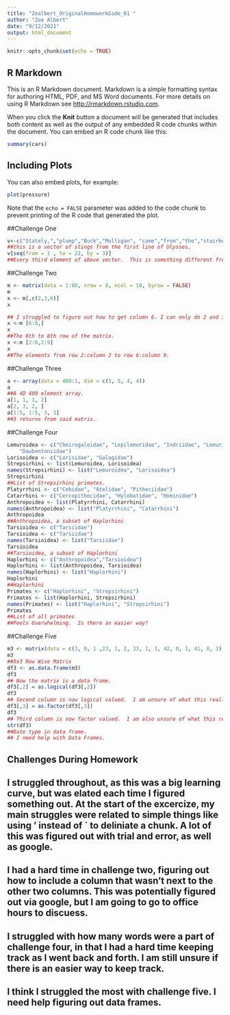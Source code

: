 ```yaml
---
title: "Zealbert_OriginalHomeworkCode_01 "
author: "Zoe Albert"
date: "9/12/2021"
output: html_document
---
```


```r
knitr::opts_chunk$set(echo = TRUE)
```
## R Markdown

This is an R Markdown document. Markdown is a simple formatting syntax for authoring HTML, PDF, and MS Word documents. For more details on using R Markdown see <http://rmarkdown.rstudio.com>.

When you click the **Knit** button a document will be generated that includes both content as well as the output of any embedded R code chunks within the document. You can embed an R code chunk like this:

```r
summary(cars)
```

## Including Plots

You can also embed plots, for example:

```r
plot(pressure)
```

Note that the `echo = FALSE` parameter was added to the code chunk to prevent printing of the R code that generated the plot.

##Challenge One
```r
v<-c("Stately,","plump","Buck","Mulligan", "came","from","the","stairhead,","bearing","a", "bowl","of","lather","on","which","a","mirror", "and","a","razor","lay","crossed")
##this is a vector of stings from the first line of Ulysses.
v[seq(from = 1 , to = 22, by = 3)]
##Every third element of above vector.  This is something different from the hint, but I believe it still works. 
```
##Challenge Two
```r
m <- matrix(data = 1:80, nrow = 8, ncol = 10, byrow = FALSE)
m
x <- m[,c(2,3,6)]
x

## I struggled to figure out how to get column 6. I can only do 2 and 3 because they are next to each other. 
x <-m [6:8,]
x
##The 6th to 8th row of the matrix. 
x <-m [2:6,2:9]
x
##The elements from row 2:column 2 to row 6:column 9.
```
##Challenge Three
```r
a <- array(data = 400:1, dim = c(5, 5, 4, 4))
a
##A 4D 400 element array.
a[1, 1, 1, 2]
a[2, 3, 2, ]
a[1:5, 1:5, 3, 3]
##3 returns from said matrix. 
```
##Challenge Four
```r
Lemuroidea <- c("Cheirogaleidae", "Lepilemuridae", "Indriidae", "Lemuridae",
    "Daubentoniidae")
Lorisoidea <- c("Lorisidae", "Galagidae")
Strepsirhini <- list(Lemuroidea, Lorisoidea)
names(Strepsirhini) <- list("Lemuroidea", "Lorisoidea")
Strepsirhini
##List of Strepsirhini primates. 
Platyrrhini <- c("Cebidae", "Atelidae", "Pitheciidae")
Catarrhini <- c("Cercopithecidae", "Hylobatidae", "Hominidae")
Anthropoidea <- list(Platyrrhini, Catarrhini)
names(Anthropoidea) <- list("Platyrrhini", "Catarrhini")
Anthropoidea
##Anthropoidea, a subset of Haplorhini 
Tarsioidea <- c("Tarsiidae")
Tarsioidea <- c("Tarsiidae")
names(Tarsioidea) <- list("Tarsiidae")
Tarsioidea
##Tarsioidea, a subset of Haplorhini
Haplorhini <- c("Anthropoidea","Tarsioidea")
Haplorhini <- list(Anthropoidea, Tarsioidea)
names(Haplorhini) <- list("Haplorhini")
Haplorhini
##Haplorhini 
Primates <- c("Haplorhini", "Strepsirhini")
Primates <- list(Haplorhini, Strepsirhini)
names(Primates) <- list("Haplorhini", "Strepsirhini")
Primates
##List of all primates
##Feels Overwhelming.  Is there an easier way?
```
##Challenge Five
```r
m3 <- matrix(data = c(3, 0, 1 ,23, 1, 2, 33, 1, 1, 42, 0, 1, 41, 0, 2), nrow = 5, ncol = 3, byrow = TRUE)
m3
##5x3 Row Wise Matrix
df3 <- as.data.frame(m3)
df3
## Now the matrix is a data frame. 
df3[,2] = as.logical(df3[,2])
df3
## Second column is now logical valued.  I am unsure of what this really means. 
df3[,3] = as.factor(df3[,3])
df3
## Third column is now factor valued.  I am also unsure of what this really means. 
str(df3)
##Date type in data frame. 
## I need help with Data Frames. 
```

## Challenges During Homework
## I struggled throughout, as this was a big learning curve, but was elated each time I figured something out.  At the start of the excercize, my main struggles were related to simple things like using ' instead of ` to deliniate a chunk.  A lot of this was figured out with trial and error, as well as google.  
## I had a hard time in challenge two, figuring out how to include a column that wasn't next to the other two columns.  This was potentially figured out via google, but I am going to go to office hours to discuess.  
## I struggled with how many words were a part of challenge four, in that I had a hard time keeping track as I went back and forth.  I am still unsure if there is an easier way to keep track.  
## I think I struggled the most with challenge five. I need help figuring out data frames. 